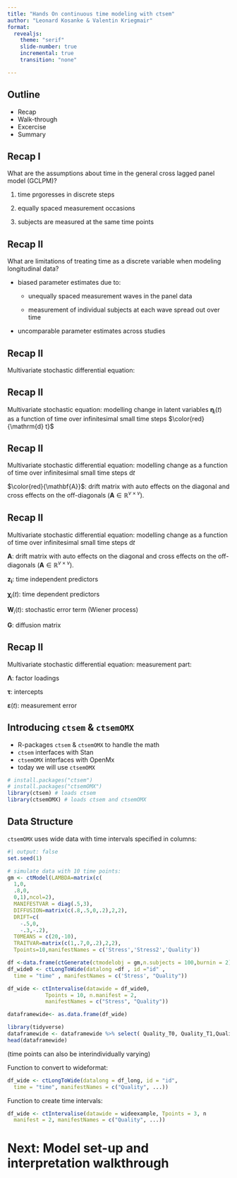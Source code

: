 ```yaml
---
title: "Hands On continuous time modeling with ctsem"
author: "Leonard Kosanke & Valentin Kriegmair"
format: 
  revealjs:
    theme: "serif"
    slide-number: true
    incremental: true
    transition: "none" 

---
```


## Outline
* Recap
* Walk-through
* Excercise
* Summary

## Recap I
What are the assumptions about time in the general cross lagged panel model (GCLPM)?

1. time prgoresses in discrete steps

2. equally spaced measurement occasions

3. subjects are measured at the same time points

## Recap II
What are limitations of treating time as a discrete variable when modeling longitudinal data?

* biased parameter estimates due to:

  * unequally spaced measurement waves in the panel data

  * measurement of individual subjects at each wave spread out over time

* uncomparable parameter estimates across studies

## Recap II
Multivariate stochastic differential equation:
\begin{gather*}
\mathrm{d} \boldsymbol{\eta}_i(t)=\left({\mathbf{A}} \boldsymbol{\eta}_i(t)+\mathbf{B} \mathbf{z}_i+\mathbf{M} \boldsymbol{\chi}_i(t)\right) \mathrm{d} t+\mathbf{G} \mathrm{d} \mathbf{W}_i(t)
\end{gather*}

## Recap II
Multivariate stochastic \color{red}{differential} equation:
\begin{gather*}
\color{red}{\mathrm{d}} \boldsymbol{\eta}_i(\color{red}{t})=\left(\mathbf{A} \boldsymbol{\eta}_i(\color{red}{t})+\mathbf{B} \mathbf{z}_i+\mathbf{M} \boldsymbol{\chi}_i(t)\right) \color{red}{\mathrm{d} t}+\mathbf{G} \color{red}{\mathrm{d}} \mathbf{W}_i(\color{red}{t})
\end{gather*}
modelling change in latent variables $\boldsymbol{\eta}_i(t)$
 as a function of time over infinitesimal small time steps $\color{red}{\mathrm{d} t}$

## Recap II
Multivariate stochastic differential equation:
\begin{gather*}
\mathrm{d} \boldsymbol{\eta}_i(t)=\left(\color{red}{\mathbf{A}} \boldsymbol{\eta}_i(t)+\mathbf{B} \mathbf{z}_i+\mathbf{M} \boldsymbol{\chi}_i(t)\right) \mathrm{d} t+\mathbf{G} \mathrm{d} \mathbf{W}_i(t)
\end{gather*}
modelling change as a function of time over infinitesimal small time steps $\mathrm{d} t$

$\color{red}{\mathbf{A}}$: drift matrix with auto effects on the diagonal and cross effects on the off-diagonals ($\mathbf{A} \in \mathbb{R}^{v \times v}$).


## Recap II {.smaller}
Multivariate stochastic differential equation:
\begin{gather*}
\mathrm{d} \boldsymbol{\eta}_i(t)=\left(\mathbf{A} \boldsymbol{\eta}_i(t)+\mathbf{B} \mathbf{z}_i+\mathbf{M} \boldsymbol{\chi}_i(t)\right) \mathrm{d} t+\mathbf{G} \mathrm{d} \mathbf{W}_i(t)
\end{gather*}
modelling change as a function of time over infinitesimal small time steps $\mathrm{d} t$

$\mathbf{A}$: drift matrix with auto effects on the diagonal and cross effects on the off-diagonals ($\mathbf{A} \in \mathbb{R}^{v \times v}$).

$\mathbf{z_i}$: time independent predictors

$\boldsymbol{\chi}_i(t)$: time dependent predictors

$\mathbf{W}_i(t)$: stochastic error term (Wiener process)

$\mathbf{G}$: diffusion matrix

## Recap II {.smaller}
Multivariate stochastic differential equation:
\begin{gather*}
\mathrm{d} \boldsymbol{\eta}_i(t)=\left(\mathbf{A} \boldsymbol{\eta}_i(t)+\mathbf{B} \mathbf{z}_i+\mathbf{M} \boldsymbol{\chi}_i(t)\right) \mathrm{d} t+\mathbf{G} \mathrm{d} \mathbf{W}_i(t)
\end{gather*}
measurement part:
\begin{gather*}
\mathbf{y}(t)=\boldsymbol{\Lambda} \boldsymbol{\eta}(t)+{\boldsymbol{\tau}}+\boldsymbol{\varepsilon}(t)
\end{gather*}
\begin{gather*}
\boldsymbol{\varepsilon}(t) \sim \mathrm{N}(\mathbf{0}, \mathbf{Θ})
\end{gather*}

$\boldsymbol{\Lambda}$: factor loadings

$\boldsymbol{\tau}$: intercepts

$\boldsymbol{\varepsilon}(t)$: measurement error

## {background-image="figures/figure3-1.png" background-size="contain" background-repeat="no-repeat"}
## {background-image="figures/figure3-2.png" background-size="contain" background-repeat="no-repeat"}

## Introducing `ctsem` & `ctsemOMX` {.smaller}
* R-packages `ctsem` & `ctsemOMX` to handle the math
* `ctsem` interfaces with Stan
* `ctsemOMX` interfaces with OpenMx
* today we will use `ctsemOMX`
```r
# install.packages("ctsem")
# install.packages("ctsemOMX")
library(ctsem) # loads ctsem
library(ctsemOMX) # loads ctsem and ctsemOMX
```

## Data Structure {.smaller auto-animate="true"}
::: {.fragmet}
`ctsemOMX` uses wide data with time intervals specified in columns:
```r
#| output: false
set.seed(1)

# simulate data with 10 time points:
gm <- ctModel(LAMBDA=matrix(c(
  1,0,
  .8,0,
  0,1),ncol=2),
  MANIFESTVAR = diag(.5,3),
  DIFFUSION=matrix(c(.8,.5,0,.2),2,2),
  DRIFT=c(
    -.5,0,
    -.3,-.2),
  T0MEANS = c(20,-10),
  TRAITVAR=matrix(c(1,.7,0,.2),2,2),
  Tpoints=10,manifestNames = c('Stress','Stress2','Quality'))

df <-data.frame(ctGenerate(ctmodelobj = gm,n.subjects = 100,burnin = 2))
df_wide0 <- ctLongToWide(datalong =df , id ="id" ,
  time = "time" , manifestNames = c('Stress', "Quality"))

df_wide <- ctIntervalise(datawide = df_wide0,
            Tpoints = 10, n.manifest = 2,
            manifestNames = c("Stress", "Quality"))

dataframewide<- as.data.frame(df_wide)
```
```r
library(tidyverse)
dataframewide <- dataframewide %>% select( Quality_T0, Quality_T1,Quality_T2, dT1:dT3)
head(dataframewide)
```

(time points can also be interindividually varying)
:::

::: {.fragmet}
Function to convert to wideformat:
```r
df_wide <- ctLongToWide(datalong = df_long, id = "id",
  time = "time", manifestNames = c("Quality", ...))
```
:::

::: {.fragmet}
Function to create time intervals:
```r
df_wide <- ctIntervalise(datawide = wideexample, Tpoints = 3, n
  manifest = 2, manifestNames = c("Quality", ...))
```
:::

# Next: Model set-up and interpretation walkthrough

## {background-image="figures/figure2-1.png" background-size="contain" background-repeat="no-repeat"}